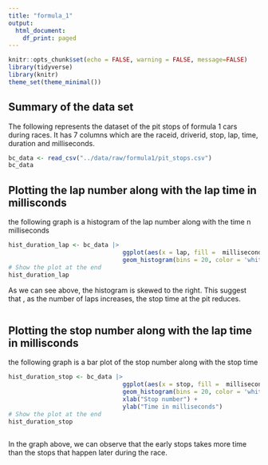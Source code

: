 ```yaml
---
title: "formula_1"
output:
  html_document:
    df_print: paged
---
```


```r
knitr::opts_chunk$set(echo = FALSE, warning = FALSE, message=FALSE)
library(tidyverse)
library(knitr)
theme_set(theme_minimal())
```

## Summary of the data set

The following represents the dataset of the pit stops of formula 1 cars during races. It has 7 columns which are the raceid, driverid, stop, lap, time, duration and milliseconds.

```r
bc_data <- read_csv("../data/raw/formula1/pit_stops.csv")
bc_data 
```

## Plotting the lap number along with the lap time in millisconds

the following graph is a histogram of the lap number along with the time n milliseconds
```r
hist_duration_lap <- bc_data |>
                                ggplot(aes(x = lap, fill =  milliseconds)) +
                                geom_histogram(bins = 20, color = 'white') 
# Show the plot at the end
hist_duration_lap
```
As we can see above, the histogram is skewed to the right. This suggest that , as the number of laps increases, the stop time at the pit reduces.

```r

```


## Plotting the stop number along with the lap time in millisconds

the following graph is a bar plot of the stop number along with the stop time

```r


hist_duration_stop <- bc_data |>
                                ggplot(aes(x = stop, fill =  milliseconds)) +
                                geom_histogram(bins = 20, color = 'white') +
                                xlab("Stop number") + 
                                ylab("Time in milliseconds")
# Show the plot at the end
hist_duration_stop
                        
```

In the graph above, we can observe that the early stops takes more time than the stops that happen later during the race.